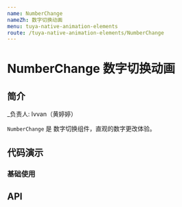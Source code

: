```yaml
---
name: NumberChange
nameZh: 数字切换动画
menu: tuya-native-animation-elements
route: /tuya-native-animation-elements/NumberChange
---
```



# NumberChange 数字切换动画

## 简介

\_负责人: Ivvan（黄婷婷）

`NumberChange` 是 数字切换组件，直观的数字更改体验。

## 代码演示

### 基础使用

<Playground>
  <View style={{ height: '100%', alignItems: 'center', justifyContent: 'center' }}>
    <NumberChange value={60} />
  </View>
</Playground>

## API

<Props
  path="tuya-native-animation-elements/src/components/numberChange/index.js"
  of={NumberChange}
/>

